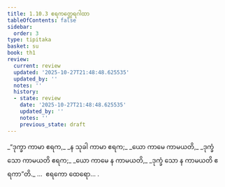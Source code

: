 ```yaml
---
title: 1.10.3 ဧရကတ္ထေရဂါထာ
tableOfContents: false
sidebar:
  order: 3
type: tipitaka
basket: su
book: th1
review:
  current: review
  updated: '2025-10-27T21:48:48.625535'
  updated_by: ''
  notes: ''
  history:
  - state: review
    date: '2025-10-27T21:48:48.625535'
    updated_by: ''
    notes: ''
    previous_state: draft
---
```



<ReviewStatus review={frontmatter.review} showDetails={true} />

<HypothesisAnnotation frontmatter={frontmatter} />

<DynamicBreadcrumb />

<Division number="93" book="th1" e="ch" v="19" p="240">

<Paragraph number="209" type="verses" book="th1">
_“ဒုက္ခာ ကာမာ ဧရက,_  
_န သုခါ ကာမာ ဧရက;_  
_ယော ကာမေ ကာမယတိ,_  
_ဒုက္ခံ သော ကာမယတိ ဧရက;_  
_ယော ကာမေ န ကာမယတိ,_  
_ဒုက္ခံ သော န ကာမယတိ ဧရကာ”တိ._  


</Paragraph>
</Division>

<Paragraph number="210" type="center" book="th1">
…  ဧရကော ထေရော… .
</Paragraph>